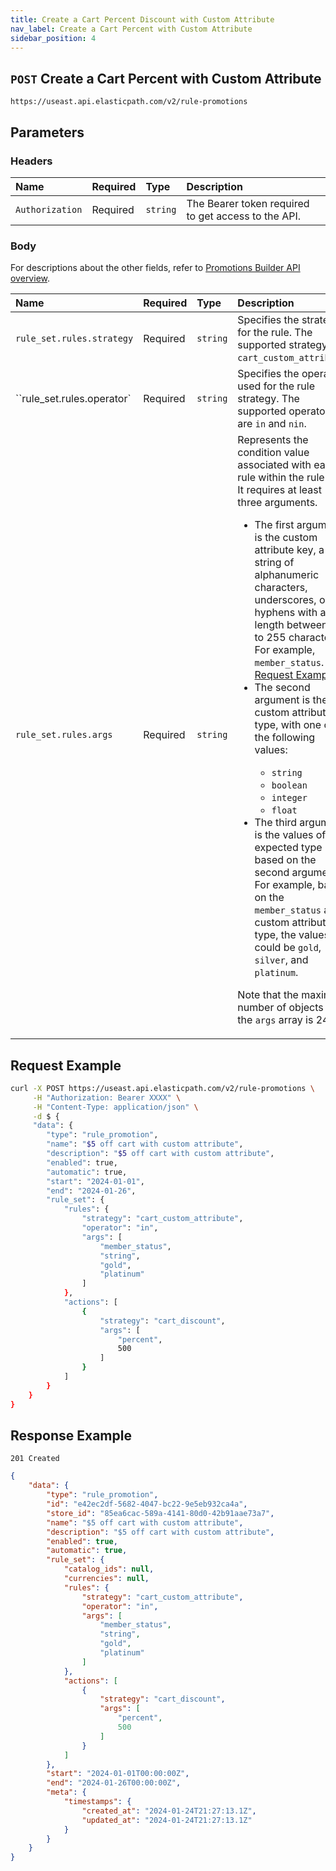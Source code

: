 ```yaml
---
title: Create a Cart Percent Discount with Custom Attribute
nav_label: Create a Cart Percent with Custom Attribute
sidebar_position: 4
---
```


## `POST` Create a Cart Percent with Custom Attribute

```http
https://useast.api.elasticpath.com/v2/rule-promotions
```

## Parameters

### Headers

| Name            | Required | Type     | Description                          |
|:----------------|:---------|:---------|:-------------------------------------|
| `Authorization` | Required | `string` | The Bearer token required to get access to the API. |

### Body

For descriptions about the other fields, refer to [Promotions Builder API overview](/docs/promotions-builder/promotions-builder-api/promotions-builder-api-overview).

| Name            | Required | Type     | Description                          |
|:----------------|:---------|:---------|:-------------------------------------|
| `rule_set.rules.strategy` | Required | `string`| Specifies the strategy for the rule. The supported strategy is `cart_custom_attribute`. |
| ``rule_set.rules.operator` |  Required | `string`| Specifies the operators used for the rule strategy. The supported operators are `in` and `nin`. |
| `rule_set.rules.args` |  Required | `string`| Represents the condition value associated with each rule within the rule set. It requires at least three arguments.<ul><li>The first argument is the custom attribute key, a string of alphanumeric characters, underscores, or hyphens with a length between 1 to 255 characters. For example, `member_status`. See [Request Example](/docs/commerce-cloud/rule-promotions/rule-promotions-api/cart-rule-promotions/create-a-cart-percent-custom-attribute-rule-promotion#request-example)</li><li>The second argument is the custom attribute type, with one of the following values:</li><ul><li>`string`</li><li>`boolean`</li><li>`integer`</li><li>`float`</li></ul><li>The third argument is the values of the expected type based on the second argument. For example, based on the `member_status` and custom attribute type, the values could be `gold`, `silver`, and `platinum`.</li></ul><p>Note that the maximum number of objects in the `args` array is 24.</p> |

## Request Example

```bash
curl -X POST https://useast.api.elasticpath.com/v2/rule-promotions \
     -H "Authorization: Bearer XXXX" \
     -H "Content-Type: application/json" \
     -d $ {
     "data": {
        "type": "rule_promotion",
        "name": "$5 off cart with custom attribute",
        "description": "$5 off cart with custom attribute",
        "enabled": true,
        "automatic": true,
        "start": "2024-01-01",
        "end": "2024-01-26",
        "rule_set": {
            "rules": {
                "strategy": "cart_custom_attribute",
                "operator": "in",
                "args": [
                    "member_status",
                    "string",
                    "gold",
                    "platinum"
                ]
            },
            "actions": [
                {
                    "strategy": "cart_discount",
                    "args": [
                        "percent",
                        500
                    ]
                }
            ]
        }
    }
}
```

## Response Example

`201 Created`

```json
{
    "data": {
        "type": "rule_promotion",
        "id": "e42ec2df-5682-4047-bc22-9e5eb932ca4a",
        "store_id": "85ea6cac-589a-4141-80d0-42b91aae73a7",
        "name": "$5 off cart with custom attribute",
        "description": "$5 off cart with custom attribute",
        "enabled": true,
        "automatic": true,
        "rule_set": {
            "catalog_ids": null,
            "currencies": null,
            "rules": {
                "strategy": "cart_custom_attribute",
                "operator": "in",
                "args": [
                    "member_status",
                    "string",
                    "gold",
                    "platinum"
                ]
            },
            "actions": [
                {
                    "strategy": "cart_discount",
                    "args": [
                        "percent",
                        500
                    ]
                }
            ]
        },
        "start": "2024-01-01T00:00:00Z",
        "end": "2024-01-26T00:00:00Z",
        "meta": {
            "timestamps": {
                "created_at": "2024-01-24T21:27:13.1Z",
                "updated_at": "2024-01-24T21:27:13.1Z"
            }
        }
    }
}
```
